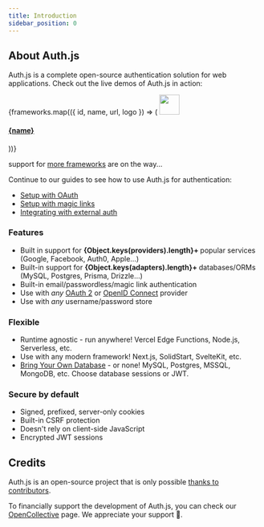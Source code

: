 ```yaml
---
title: Introduction
sidebar_position: 0
---
```



## About Auth.js

Auth.js is a complete open-source authentication solution for web applications. Check out the live demos of Auth.js in action:

<div class="card-list">
  {frameworks.map(({ id, name, url, logo }) => (
    <a href={`https://${url}.vercel.app`} class="card">
      <img src={`/img/frameworks/${id}.svg`} width="40" />
      <h4 class="card__title">{name}</h4>
    </a>
  ))}
</div>

support for [more frameworks](/reference#roadmap) are on the way...

Continue to our guides to see how to use Auth.js for authentication:

- [Setup with OAuth](/getting-started/providers/oauth-tutorial)
- [Setup with magic links](/getting-started/providers/email-tutorial)
- [Integrating with external auth](/getting-started/providers/credentials-tutorial)

### Features

- Built in support for
  <b> {Object.keys(providers).length}+ </b>
  popular services (Google, Facebook, Auth0, Apple…)
- Built-in support for
  <b> {Object.keys(adapters).length}+ </b>
  databases/ORMs (MySQL, Postgres, Prisma, Drizzle…)
- Built-in email/passwordless/magic link authentication
- Use with _any_ [OAuth 2](https://www.ietf.org/rfc/rfc6749.html) or [OpenID Connect](https://openid.net/specs/openid-connect-core-1_0.html) provider
- Use with _any_ username/password store

### Flexible

- Runtime agnostic - run anywhere! Vercel Edge Functions, Node.js, Serverless, etc.
- Use with any modern framework! Next.js, SolidStart, SvelteKit, etc.
- [Bring Your Own Database](/getting-started/databases) - or none! MySQL, Postgres, MSSQL, MongoDB, etc. Choose database sessions or JWT.

### Secure by default

- Signed, prefixed, server-only cookies
- Built-in CSRF protection
- Doesn't rely on client-side JavaScript
- Encrypted JWT sessions

## Credits

Auth.js is an open-source project that is only possible [thanks to contributors](/contributors).

To financially support the development of Auth.js, you can check our [OpenCollective](https://opencollective.com/nextauth) page. We appreciate your support 💚.
